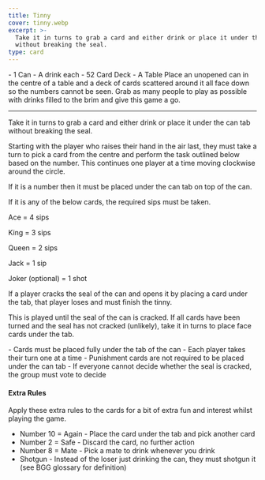 ```yaml
---
title: Tinny
cover: tinny.webp
excerpt: >-
  Take it in turns to grab a card and either drink or place it under the can tab
  without breaking the seal.
type: card
---
```


<GameHero
  cover="/BeerGoggleGames/images/tinny.webp"
  alt="Tinny"
/>

<GameSection title="Equipment" icon="/BeerGoggleGames/images/liquor.webp">
-   1 Can
-   A drink each
-   52 Card Deck
-   A Table
</GameSection>

<GameSection title="Setup" icon="/BeerGoggleGames/images/settings.webp">
Place an unopened can in the centre of a table and a deck of cards scattered around it all face down so the numbers cannot be seen. Grab as many people to play as possible with drinks filled to the brim and give this game a go.

* * *
</GameSection>

<GameSection title="Aim of the Game" icon="/BeerGoggleGames/images/target.webp">
<p>Take it in turns to grab a card and either drink or place it under the can tab without breaking the seal.</p>
</GameSection>

<GameSection title="How to Play" icon="/BeerGoggleGames/images/question.webp">
Starting with the player who raises their hand in the air last, they must take a turn to pick a card from the centre and perform the task outlined below based on the number. This continues one player at a time moving clockwise around the circle.

If it is a number then it must be placed under the can tab on top of the can.

If it is any of the below cards, the required sips must be taken.

Ace = 4 sips

King = 3 sips

Queen = 2 sips

Jack = 1 sip

Joker (optional) = 1 shot

If a player cracks the seal of the can and opens it by placing a card under the tab, that player loses and must finish the tinny.

This is played until the seal of the can is cracked. If all cards have been turned and the seal has not cracked (unlikely), take it in turns to place face cards under the tab.
</GameSection>

<GameSection title="Rules" icon="/BeerGoggleGames/images/rules.webp">
-   Cards must be placed fully under the tab of the can
-   Each player takes their turn one at a time
-   Punishment cards are not required to be placed under the can tab
-   If everyone cannot decide whether the seal is cracked, the group must vote to decide
</GameSection>

<GameSection title="Special Edition" icon="/BeerGoggleGames/images/special.webp">

<h4>Extra Rules</h4>

Apply these extra rules to the cards for a bit of extra fun and interest whilst playing the game.

-   Number 10 = Again - Place the card under the tab and pick another card
-   Number 2 = Safe - Discard the card, no further action
-   Number 8 = Mate - Pick a mate to drink whenever you drink
-   Shotgun - Instead of the loser just drinking the can, they must shotgun it (see BGG glossary for definition)
</GameSection>

<ShareButtons title="Tinny" />

<FeedbackCard>
</FeedbackCard>
